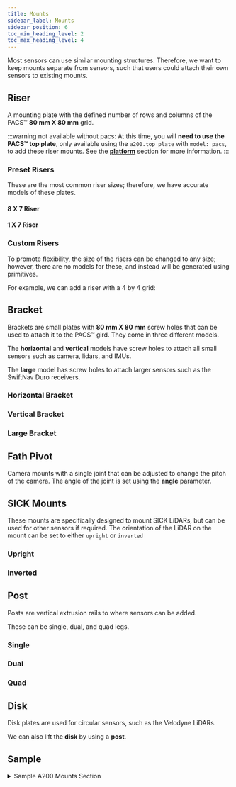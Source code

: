 ```yaml
---
title: Mounts
sidebar_label: Mounts
sidebar_position: 6
toc_min_heading_level: 2
toc_max_heading_level: 4
---
```


Most sensors can use similar mounting structures. Therefore, we want to keep mounts separate from sensors, such that users could attach their own sensors to existing mounts.

## Riser
A mounting plate with the defined number of rows and columns of the PACS™ **80 mm X 80 mm** grid.

:::warning not available without pacs:
 At this time, you will **need to use the PACS™ top plate**, only available using the `a200.top_plate` with `model: pacs`, to add these riser mounts. See the [**platform**](./platform.mdx) section for more information.
:::

### Preset Risers
These are the most common riser sizes; therefore, we have accurate models of these plates.

#### 8 X 7 Riser
<Riser8x7/>

#### 1 X 7 Riser
<Riser1x7/>

### Custom Risers
To promote flexibility, the size of the risers can be changed to any size; however, there are no models for these, and instead will be generated using primitives.

For example, we can add a riser with a 4 by 4 grid:
<Riser4x4/>

## Bracket
Brackets are small plates with **80 mm X 80 mm** screw holes that can be used to attach it to the PACS™ gird. They come in three different models.

The **horizontal** and **vertical** models have screw holes to attach all small sensors such as camera, lidars, and IMUs.

The **large** model has screw holes to attach larger sensors such as the SwiftNav Duro receivers.

### Horizontal Bracket
<BracketHorizontal/>

### Vertical Bracket
<BracketVertical/>

### Large Bracket
<BracketLarge/>

## Fath Pivot
Camera mounts with a single joint that can be adjusted to change the pitch of the camera. The angle of the joint is set using the **angle** parameter.
<FathPivot/>

## SICK Mounts
These mounts are specifically designed to mount SICK LiDARs, but can be used for other sensors if required.
The orientation of the LiDAR on the mount can be set to either `upright` or `inverted`

### Upright
<SickUpright/>

### Inverted
<SickInverted/>

## Post
Posts are vertical extrusion rails to where sensors can be added.

These can be single, dual, and quad legs.

### Single
<PostSingle/>

### Dual
<PostDual/>

### Quad
<PostQuad/>

## Disk
Disk plates are used for circular sensors, such as the Velodyne LiDARs.
<Disk/>

We can also lift the **disk** by using a **post**.
<DiskPost/>


## Sample

<details><summary>Sample A200 Mounts Section</summary>
<p>

<center>
  <figure>
    <img
      src={require("../img/husky_accessories_0.png").default}
      width="500"
    />
    <figcaption>Husky A200 with Covered User Bay</figcaption>
  </figure>
</center>

In this sample, we will add a **bracket** to mount a LiDAR to the front of the **Husky A200**.

We select the **_top_plate_mount_d1_**, i.e. the middle (**d**), front (**1**), 80 mm X 80 mm mounting location on the **PACS** top plate.

```yaml
bracket:
  - parent: top_plate_mount_d1
    xyz: [0.0, 0.0, 0.0]
    rpy: [0.0, 0.0, 0.0]
    model: horizontal
```

<center>
  <figure>
    <img
      src={require("../img/husky_mounts_0.png").default}
      width="500"
    />
    <figcaption>Husky A200 with D1 Bracket</figcaption>
  </figure>
</center>

Then, we want to add a camera to the sensor arch. However, we will complicate things by adding it upside down to the extrusion.

We choose a **fath_pivot** mount, and then we set its **parent** to the **_sensor_arch_mount_**.

Using the **xyz** entry, we lower the mount by 21 mm to get it under the sensor arch; then, we roll it by $\pi$ to get it upside down.

```yaml
fath_pivot:
  - parent: sensor_arch_mount # mount atop the sensor arch
    xyz: [0.0, 0.0, -0.021] # lower pivot mount to below the sensor arch
    rpy: [3.1415, 0.0, 0.0] # roll pivot mount to flip it upside down
    angle: 0.0
```

<center>
  <figure>
    <img
      src={require("../img/husky_mounts_1.png").default}
      width="500"
    />
    <figcaption>Husky A200 with upside down Fath Pivot Mount</figcaption>
  </figure>
</center>

Since we did not need a riser, we leave that section empty; the resulting **mounts** section:

```yaml
mounts:
  bracket:
    - parent: top_plate_mount_d1
      xyz: [0.0, 0.0, 0.0]
      rpy: [0.0, 0.0, 0.0]
      model: horizontal
  fath_pivot:
    - parent: sensor_arch_mount
      xyz: [0.0, 0.0, -0.021]
      rpy: [3.1415, 0.0, 0.0]
      angle: 0.0
  riser: []
  sick: []
  post: []
  disk: []
```

</p>
</details>
